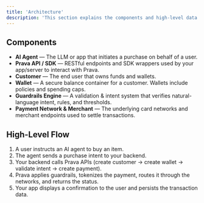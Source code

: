 ```yaml
---
title: 'Architecture'
description: 'This section explains the components and high-level data flows.'
---
```


## Components

*   **AI Agent** — The LLM or app that initiates a purchase on behalf of a user.
*   **Prava API / SDK** — RESTful endpoints and SDK wrappers used by your app/server to interact with Prava.
*   **Customer** — The end user that owns funds and wallets.
*   **Wallet** — A secure balance container for a customer. Wallets include policies and spending caps.
*   **Guardrails Engine** — A validation & intent system that verifies natural-language intent, rules, and thresholds.
*   **Payment Network & Merchant** — The underlying card networks and merchant endpoints used to settle transactions.

## High-Level Flow

1.  A user instructs an AI agent to buy an item.
2.  The agent sends a purchase intent to your backend.
3.  Your backend calls Prava APIs (create customer → create wallet → validate intent → create payment).
4.  Prava applies guardrails, tokenizes the payment, routes it through the networks, and returns the status.
5.  Your app displays a confirmation to the user and persists the transaction data.
